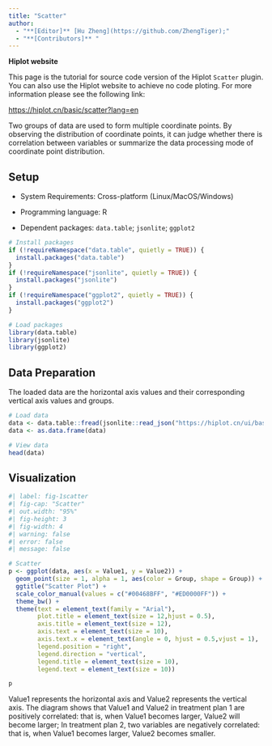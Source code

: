 ```yaml
---
title: "Scatter"
author:
  - "**[Editor]** [Hu Zheng](https://github.com/ZhengTiger);"
  - "**[Contributors]** "
---
```


::: callout-note
**Hiplot website**

This page is the tutorial for source code version of the Hiplot `Scatter` plugin. You can also use the Hiplot website to achieve no code ploting. For more information please see the following link:

<https://hiplot.cn/basic/scatter?lang=en>
:::

Two groups of data are used to form multiple coordinate points. By observing the distribution of coordinate points, it can judge whether there is correlation between variables or summarize the data processing mode of coordinate point distribution.

## Setup

-   System Requirements: Cross-platform (Linux/MacOS/Windows)

-   Programming language: R

-   Dependent packages: `data.table`; `jsonlite`; `ggplot2`

```r
# Install packages
if (!requireNamespace("data.table", quietly = TRUE)) {
  install.packages("data.table")
}
if (!requireNamespace("jsonlite", quietly = TRUE)) {
  install.packages("jsonlite")
}
if (!requireNamespace("ggplot2", quietly = TRUE)) {
  install.packages("ggplot2")
}

# Load packages
library(data.table)
library(jsonlite)
library(ggplot2)
```

## Data Preparation

The loaded data are the horizontal axis values and their corresponding vertical axis values and groups.

```r
# Load data
data <- data.table::fread(jsonlite::read_json("https://hiplot.cn/ui/basic/scatter/data.json")$exampleData$textarea[[1]])
data <- as.data.frame(data)

# View data
head(data)
```

## Visualization

```r
#| label: fig-1scatter
#| fig-cap: "Scatter"
#| out.width: "95%"
#| fig-height: 3
#| fig-width: 4
#| warning: false
#| error: false
#| message: false

# Scatter
p <- ggplot(data, aes(x = Value1, y = Value2)) +
  geom_point(size = 1, alpha = 1, aes(color = Group, shape = Group)) +
  ggtitle("Scatter Plot") +
  scale_color_manual(values = c("#00468BFF", "#ED0000FF")) +
  theme_bw() +
  theme(text = element_text(family = "Arial"),
        plot.title = element_text(size = 12,hjust = 0.5),
        axis.title = element_text(size = 12),
        axis.text = element_text(size = 10),
        axis.text.x = element_text(angle = 0, hjust = 0.5,vjust = 1),
        legend.position = "right",
        legend.direction = "vertical",
        legend.title = element_text(size = 10),
        legend.text = element_text(size = 10))

p
```

Value1 represents the horizontal axis and Value2 represents the vertical axis. The diagram shows that Value1 and Value2 in treatment plan 1 are positively correlated: that is, when Value1 becomes larger, Value2 will become larger; In treatment plan 2, two variables are negatively correlated: that is, when Value1 becomes larger, Value2 becomes smaller.



